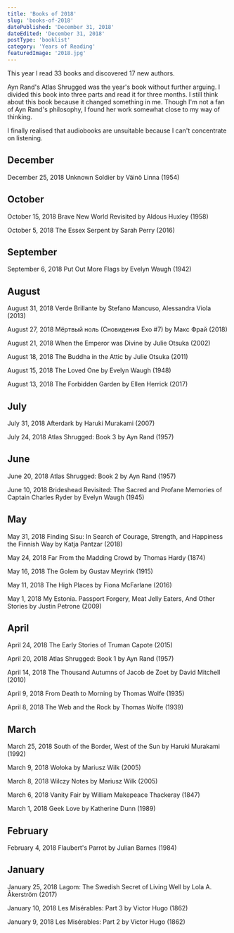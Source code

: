 ```yaml
---
title: 'Books of 2018'
slug: 'books-of-2018'
datePublished: 'December 31, 2018'
dateEdited: 'December 31, 2018'
postType: 'booklist'
category: 'Years of Reading'
featuredImage: '2018.jpg'
---
```


This year I read 33 books and discovered 17 new authors.

Ayn Rand's Atlas Shrugged was the year's book without further arguing. I divided
this book into three parts and read it for three months. I still think about
this book because it changed something in me. Though I'm not a fan of Ayn Rand's
philosophy, I found her work somewhat close to my way of thinking.

I finally realised that audiobooks are unsuitable because I can't concentrate on
listening.

## December

December 25, 2018 Unknown Soldier by Väinö Linna (1954)

## October

October 15, 2018 Brave New World Revisited by Aldous Huxley (1958)

October 5, 2018 The Essex Serpent by Sarah Perry (2016)

## September

September 6, 2018 Put Out More Flags by Evelyn Waugh (1942)

## August

August 31, 2018 Verde Brillante by Stefano Mancuso, Alessandra Viola (2013)

August 27, 2018 Мёртвый ноль (Сновидения Ехо #7) by Макс Фрай (2018)

August 21, 2018 When the Emperor was Divine by Julie Otsuka (2002)

August 18, 2018 The Buddha in the Attic by Julie Otsuka (2011)

August 15, 2018 The Loved One by Evelyn Waugh (1948)

August 13, 2018 The Forbidden Garden by Ellen Herrick (2017)

## July

July 31, 2018 Afterdark by Haruki Murakami (2007)

July 24, 2018 Atlas Shrugged: Book 3 by Ayn Rand (1957)

## June

June 20, 2018 Atlas Shrugged: Book 2 by Ayn Rand (1957)

June 10, 2018 Brideshead Revisited: The Sacred and Profane Memories of Captain
Charles Ryder by Evelyn Waugh (1945)

## May

May 31, 2018 Finding Sisu: In Search of Courage, Strength, and Happiness the
Finnish Way by Katja Pantzar (2018)

May 24, 2018 Far From the Madding Crowd by Thomas Hardy (1874)

May 16, 2018 The Golem by Gustav Meyrink (1915)

May 11, 2018 The High Places by Fiona McFarlane (2016)

May 1, 2018 My Estonia. Passport Forgery, Meat Jelly Eaters, And Other Stories
by Justin Petrone (2009)

## April

April 24, 2018 The Early Stories of Truman Capote (2015)

April 20, 2018 Atlas Shrugged: Book 1 by Ayn Rand (1957)

April 14, 2018 The Thousand Autumns of Jacob de Zoet by David Mitchell (2010)

April 9, 2018 From Death to Morning by Thomas Wolfe (1935)

April 8, 2018 The Web and the Rock by Thomas Wolfe (1939)

## March

March 25, 2018 South of the Border, West of the Sun by Haruki Murakami (1992)

March 9, 2018 Wołoka by Mariusz Wilk (2005)

March 8, 2018 Wilczy Notes by Mariusz Wilk (2005)

March 6, 2018 Vanity Fair by William Makepeace Thackeray (1847)

March 1, 2018 Geek Love by Katherine Dunn (1989)

## February

February 4, 2018 Flaubert's Parrot by Julian Barnes (1984)

## January

January 25, 2018 Lagom: The Swedish Secret of Living Well by Lola A. Åkerström
(2017)

January 10, 2018 Les Misérables: Part 3 by Victor Hugo (1862)

January 9, 2018 Les Misérables: Part 2 by Victor Hugo (1862)
